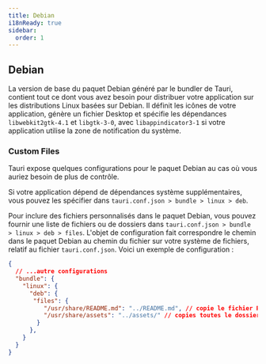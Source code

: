 ```yaml
---
title: Debian
i18nReady: true
sidebar:
  order: 1
---
```


## Debian
La version de base du paquet Debian généré par le bundler de Tauri, contient tout ce dont vous avez besoin pour distribuer votre application sur les distributions Linux basées sur Debian. Il définit les icônes de votre application, génère un fichier Desktop et spécifie les dépendances `libwebkit2gtk-4.1` et `libgtk-3-0`, avec `libappindicator3-1` si votre application utilise la zone de notification du système.

### Custom Files

Tauri expose quelques configurations pour le paquet Debian au cas où vous auriez besoin de plus de contrôle.

Si votre application dépend de dépendances système supplémentaires, vous pouvez les spécifier dans `tauri.conf.json > bundle > linux > deb`.

Pour inclure des fichiers personnalisés dans le paquet Debian, vous pouvez fournir une liste de fichiers ou de dossiers dans `tauri.conf.json > bundle > linux > deb > files`. L'objet de configuration fait correspondre le chemin dans le paquet Debian au chemin du fichier sur votre système de fichiers, relatif au fichier `tauri.conf.json`. Voici un exemple de configuration :

```json
{
  // ...autre configurations
  "bundle": {
    "linux": {
      "deb": {
       "files": {
          "/usr/share/README.md": "../README.md", // copie le fichier README.md dans /usr/share/README.md
          "/usr/share/assets": "../assets/" // copies toutes le dossier assets dans /usr/share/assets
        }
      },
    }
  }
}

```

